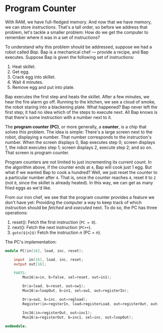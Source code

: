 # Program Counter


With RAM, we have full-fledged memory. And now that we have memory, we can store _instructions_. That's a tall order, so before we address that problem, let's tackle a smaller problem: How do we get the computer to remember where it was in a set of instructions?

To understand why this problem should be addressed, suppose we had a robot called _Bap_. Bap is a mechanical chef &mdash; provide a recipe, and Bap executes. Suppose Bap is given the following set of instructions:


1. Heat skillet.
2. Get egg.
3. Crack egg into skillet.
4. Wait 4 minutes.
5. Remove egg and put into plate.

Bap executes the first step and heats the skillet. After a few minutes, we hear the fire alarm go off. Running to the kitchen, we see a cloud of smoke, the robot staring into a blackening plate. What happened? Bap never left the first step; it had no idea which of the steps to execute next. All Bap knows is that there's some instruction with a number next to it.


The __program counter (PC)__, or more generally, a __counter__, is a chip that solves this problem. The idea is simple: There's a large screen next to the robot, displaying a number. That number corresponds to the instruction's number. When the screen displays ${0,}$ Bap executes step ${0;}$ screen displays ${1,}$ the robot executes step ${1;}$ screen displays ${2,}$ execute step ${2;}$ and so on. That screen is program counter.


Program counters are not limited to just incrementing its current count. In the algorithm above, if the counter ends at `4`, Bap will cook just ${1}$ egg. But what if we wanted Bap to cook a hundred?  Well, we just reset the counter to a particular number after `4`. That is, once the counter reaches `4`, reset it to `2` (not `0`, since the skillet is already heated). In this way, we can get as many fried eggs as we'd like.


From our iron chef, we see that the program counter provides a feature we don't have yet: Providing the computer a way to keep track of which instruction should be _fetched_ and _executed_ next. To do so, the PC has three operations:


1. reset(): Fetch the first instruction (`PC = 0`).
2. next(): Fetch the next instruction (`PC++`).
3. `goto(${n}$)` Fetch the instruction ${n}$ (PC = ${n}$).

The PC's implementation:

```verilog
module PC(in[16], load, inc, reset);

	input  in[16], load, inc, reset;
	output out[16];

	PARTS:
		Mux16(a=in, b=false, sel=reset, out=in1);

		Or(a=load, b=reset, out=sw1);
		Mux16(a=loopOut, b=in1, sel=sw1, out=registerIn);

		Or(a=sw1, b=inc, out=regload);
		Register(in=regsterIn, load=registerLoad, out=registerOut, out=out);

		Inc16(in=registerOut, out=inc1);
		Mux16(a=registerOut, b=inc1, sel=inc, out=loopOut);

endmodule;
```
